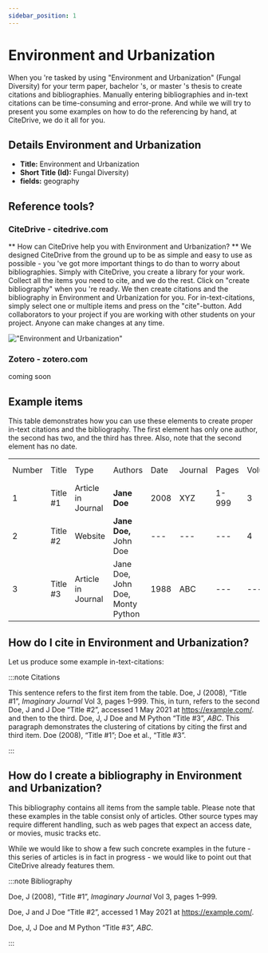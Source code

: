 ```yaml
---
sidebar_position: 1
---
```


# Environment and Urbanization

When you 're tasked by using "Environment and Urbanization" (Fungal Diversity) for your term paper, bachelor 's, or master 's thesis to create citations and bibliographies.
Manually entering bibliographies and in-text citations can be time-consuming and error-prone. And while we will try to present you some examples on how to do the referencing by hand, at CiteDrive, we do it all for you.

## Details  Environment and Urbanization
* **Title:** Environment and Urbanization
* **Short Title (Id):** Fungal Diversity)
* **fields:** geography

## Reference tools?
### CiteDrive - citedrive.com
** How can CiteDrive help you with Environment and Urbanization? **
We designed CiteDrive from the ground up to be as simple and easy to use as possible - you 've got more important things to do than to worry about bibliographies. Simply with CiteDrive, you create a library for your work. Collect all the items you need to cite, and we do the rest. Click on "create bibliography" when you 're ready. We then create citations and the bibliography in Environment and Urbanization for you. For in-text-citations, simply select one or multiple items and press on the "cite"-button. Add collaborators to your project if you are working with other students on your project. Anyone can make changes at any time.


!["Environment and Urbanization"](images/environment-and-urbanization.svg "Choose Environment and Urbanization in the CiteDrive App")

### Zotero - zotero.com

coming soon

## Example items

This table demonstrates how you can use these elements to create proper in-text citations and the bibliography. The first element has only one author, the second has two, and the third has three. Also, note that the second element has no date.


<table>
  <tr>
   <td>Number
   </td>
   <td>Title
   </td>
   <td>Type
   </td>
   <td>Authors
   </td>
   <td>Date
   </td>
   <td>Journal
   </td>
   <td>Pages
   </td>
   <td>Volume
   </td>
   <td>Issue
   </td>
   <td>Access Date
   </td>
  </tr>
  <tr>
   <td>1
   </td>
   <td>Title #1
   </td>
   <td>Article in Journal
   </td>
   <td><strong>Jane Doe</strong>
   </td>
   <td>2008
   </td>
   <td>XYZ
   </td>
   <td>1-999
   </td>
   <td>3
   </td>
   <td>2
   </td>
   <td>--
   </td>
  </tr>
  <tr>
   <td>
2
   </td>
   <td>Title #2
   </td>
   <td>Website
   </td>
   <td><strong>Jane Doe, </strong>John Doe
   </td>
   <td>---
   </td>
   <td>---
   </td>
   <td>---
   </td>
   <td>4
   </td>
   <td>---
   </td>
   <td>2020-05-01
   </td>
  </tr>
  <tr>
   <td>3
   </td>
   <td>Title #3
   </td>
   <td>Article in Journal
   </td>
   <td>Jane Doe, John Doe, Monty Python
   </td>
   <td>1988
   </td>
   <td>ABC
   </td>
   <td>---
   </td>
   <td>---
   </td>
   <td>16
   </td>
   <td>---
   </td>
  </tr>
</table>



## How do I cite in  Environment and Urbanization?

Let us produce some example in-text-citations:

:::note Citations


This sentence refers to the first item from the table. Doe, J (2008), “Title #1”, <i>Imaginary Journal</i> Vol 3, pages 1–999. This, in turn, refers to the second Doe, J and J Doe “Title #2”, accessed 1 May 2021 at https://example.com/.
and then to the third.  Doe, J, J Doe and M Python “Title #3”, <i>ABC</i>.
This paragraph demonstrates the clustering of citations by citing the first and third item. Doe (2008), “Title #1”; Doe et al., “Title #3”.

:::

## How do I create a bibliography in Environment and Urbanization?

This bibliography contains all items from the sample table. Please note that these examples in the table consist only of articles. Other source types may require different handling, such as web pages that expect an access date, or movies, music tracks etc.

While we would like to show a few such concrete examples in the future - this series of articles is in fact in progress - we would like to point out that CiteDrive already features them.

:::note Bibliography

Doe, J (2008), “Title #1”, <i>Imaginary Journal</i> Vol 3, pages 1–999.

Doe, J and J Doe “Title #2”, accessed 1 May 2021 at https://example.com/.

Doe, J, J Doe and M Python “Title #3”, <i>ABC</i>.



:::


        